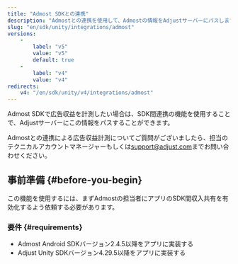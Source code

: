 ```yaml
---
title: "Admost SDKとの連携"
description: "Admostとの連携を使用して、Admostの情報をAdjustサーバーにパスします。"
slug: "en/sdk/unity/integrations/admost"
versions: 
    - 
        label: "v5"
        value: "v5"
        default: true
    - 
        label: "v4"
        value: "v4"
redirects: 
    v4: "/en/sdk/unity/v4/integrations/admost"
---
```

Admost SDKで広告収益を計測したい場合は、SDK間連携の機能を使用することで、Adjustサーバーにこの情報をパスすることができます。
<callout type="note"> 

Admostとの連携による広告収益計測についてご質問がございましたら、担当のテクニカルアカウントマネージャーもしくは[support@adjust.com](mailto:support@adjust.com)までお問い合わせください。
</Callout> 

事前準備 \{\#before\-you\-begin\}
----------------------------------

この機能を使用するには、まずAdmostの担当者にアプリのSDK間収入共有を有効化するよう依頼する必要があります。

### 要件 \{\#requirements\}

* Admost Android SDKバージョン2\.4\.5以降をアプリに実装する
* Adjust Unity SDKバージョン4\.29\.5以降をアプリに実装する

